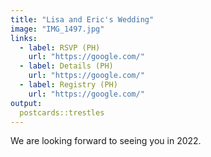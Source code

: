 ```yaml
---
title: "Lisa and Eric's Wedding"
image: "IMG_1497.jpg"
links:
  - label: RSVP (PH)
    url: "https://google.com/"
  - label: Details (PH)
    url: "https://google.com/"
  - label: Registry (PH)
    url: "https://google.com/"
output:
  postcards::trestles
---
```

 
We are looking forward to seeing you in 2022.
